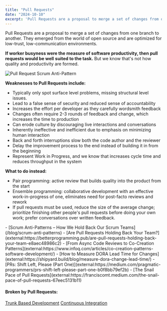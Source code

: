 ```yaml
---
title: "Pull Requests"
date: "2024-10-10"
excerpt: 'Pull Requests are a proposal to merge a set of changes from one branch to another. They'
---
```


Pull Requests are a proposal to merge a set of changes from one branch to another. They emerged from the world of open source and are optimized for low-trust, low-communication environments.

__If worker busyness were the measure of software productivity, then pull requests would be well__ __suited to the task.__ But we know that's not how quality and productivity are formed.

![Pull Request Scrum Anti-Pattern](src/content/glossary/pull-requests/images/Pull-Request-Anti-Pattern.jpg)

****Weaknesses to Pull Requests include:****

- Typically only spot surface level problems, missing structural level issues.
- Lead to a false sense of security and reduced sense of accountability
- Increases the effort per developer as they carefully wordsmith feedback
- Changes often require 2-3 rounds of feedback and change, which increases the time to production
- Can erode culture by discouraging live interactions and conversations
- Inherently ineffective and inefficient due to emphasis on minimizing human interaction
- Back and forth interruptions slow both the code author and the reviewer
- Delay the improvement process to the end instead of building it in from the beginning
- Represent Work in Progress, and we know that increases cycle time and reduces throughput in the system

****What to do instead:****

- Pair programming: active review that builds quality into the product from the start
- Ensemble programming: collaborative development with an effective work-in-progress of one, eliminates need for post-facto reviews and rework
- If pull requests must be used, reduce the size of the average change; prioritize finishing other people's pull requests before doing your own work; prefer conversations over written feedback.

<LinkList heading = "Agile Pain Relief Blog Entries">
- [Scrum Anti-Patterns – How We Hold Back Our Scrum Teams](/blog/scrum-anti-patterns)
</LinkList>

<HighlightBox heading="Resource Links" variant="resourceLinks">
- [Are Pull Requests Holding Back Your Team?](external:https://betterprogramming.pub/are-pull-requests-holding-back-your-team-e8aec48986c2)
- [From Async Code Reviews to Co-Creation Patterns](external:https://www.infoq.com/articles/co-creation-patterns-software-development/)
- [How to Measure DORA Lead Time for Changes](external:https://shipyard.build/blog/measure-dora-change-lead-time/)
- [PRs: Shift Left, Please (Part One)](external:https://medium.com/pragmatic-programmers/prs-shift-left-please-part-one-b0f8bb79ef2b)
- [The Snail Pace of Pull Requests](external:https://franciscomt.medium.com/the-snail-pace-of-pull-requests-67eec5131b11)

#### Broken by Pull Requests:

[Trunk Based Development](/glossary/branching-strategies)
[Continuous Integration](/glossary/continuous-integration)
</HighlightBox>
